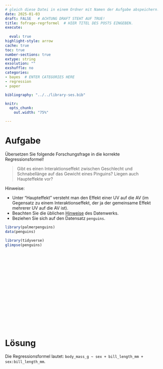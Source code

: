 ```yaml
---
# gleich diese Datei in einem Ordner mit Namen der Aufgabe abspeichern!
date: 2025-01-03
draft: FALSE   # ACHTUNG DRAFT STEHT AUF TRUE!
title: fofrage-regrformel  # HIER TITEL DES POSTS EINGEBEN.
execute: 
  
  eval: true 
highlight-style: arrow 
cache: true
toc: true
number-sections: true
extype: string
exsolution: ""
exshuffle: no
categories:
- bayes  # ENTER CATEGORIES HERE
- regression
- paper

bibliography: "../../library-ses.bib"

knitr:
  opts_chunk:
    out.width: "75%"

---
```






# Aufgabe 

Übersetzen Sie folgende Forschungsfrage in die korrekte Regressionsformel!


>   Gibt es einen Interaktionseffekt zwischen Geschlecht und Schnabellänge auf das Gewicht eines Pinguins? Liegen auch Haupteffekte vor?


Hinweise:

- Unter "Haupteffekt" versteht man den Effekt einer UV auf die AV (im Gegensatz zu einem Interaktionseffekt, der ja der gemeinsame Effekt mehrerer UV auf die AV ist).
- Beachten Sie die üblichen [Hinweise](https://datenwerk.netlify.app/hinweise) des Datenwerks.
- Beziehen Sie sich auf den Datensatz `penguins`. 



```r
library(palmerpenguins)
data(penguins)
```

```r
library(tidyverse)
glimpse(penguins)
```




</br>
</br>
</br>

</br>
</br>
</br>

</br>
</br>
</br>

</br>
</br>
</br>











# Lösung 

Die Regressionsformel lautet: `body_mass_g ~ sex + bill_length_mm + sex:bill_length_mm`.



